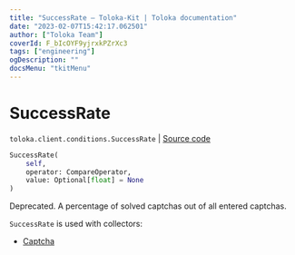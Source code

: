 ```yaml
---
title: "SuccessRate — Toloka-Kit | Toloka documentation"
date: "2023-02-07T15:42:17.062501"
author: ["Toloka Team"]
coverId: F_bIcOYF9yjrxkPZrXc3
tags: ["engineering"]
ogDescription: ""
docsMenu: "tkitMenu"
---
```


# SuccessRate
`toloka.client.conditions.SuccessRate` | [Source code](https://github.com/Toloka/toloka-kit/blob/v1.1.3/src/client/conditions.py#L333)

```python
SuccessRate(
    self,
    operator: CompareOperator,
    value: Optional[float] = None
)
```

Deprecated. A percentage of solved captchas out of all entered captchas.

`SuccessRate` is used with collectors:
- [Captcha](/docs/toloka-kit/reference/toloka.client.collectors.Captcha)
